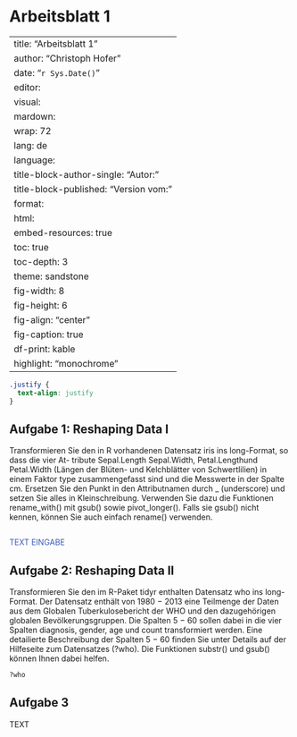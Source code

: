 # Arbeitsblatt 1 {.unnumbered}

---
title:  "Arbeitsblatt 1"
author: "Christoph Hofer"
date:   "`r Sys.Date()`"
editor: 
  visual:
    mardown: 
      wrap: 72
lang: de
language: 
  title-block-author-single: "Autor:"
  title-block-published: "Version vom:"
format:
  html:
    embed-resources: true
    toc: true
    toc-depth: 3
    theme: sandstone
    fig-width: 8
    fig-height: 6
    fig-align: "center"
    fig-caption: true
    df-print: kable
    highlight: "monochrome"
---

```css
.justify {
  text-align: justify
}
```

## Aufgabe 1: Reshaping Data I {.justify}

Transformieren Sie den in R vorhandenen Datensatz iris ins long-Format, so dass die vier At- tribute Sepal.Length Sepal.Width, Petal.Lengthund Petal.Width (Längen der Blüten- und Kelchblätter von Schwertlilien) in einem Faktor type zusammengefasst sind und die Messwerte in der Spalte cm. Ersetzen Sie den Punkt in den Attributnamen durch \_ (underscore) und setzen Sie alles in Kleinschreibung. Verwenden Sie dazu die Funktionen rename_with() mit gsub() sowie pivot_longer(). Falls sie gsub() nicht kennen, können Sie auch einfach rename() verwenden.

```r


```

[TEXT EINGABE]{style="color:#3C5AB4"}

## Aufgabe 2: Reshaping Data II {.justify}

Transformieren Sie den im R-Paket tidyr enthalten Datensatz who ins long-Format. Der Datensatz enthält von 1980 − 2013 eine Teilmenge der Daten aus dem Globalen Tuberkulosebericht der WHO und den dazugehörigen globalen Bevölkerungsgruppen. Die Spalten 5 − 60 sollen dabei in die vier Spalten diagnosis, gender, age und count transformiert werden. Eine detailierte Beschreibung der Spalten 5 − 60 finden Sie unter Details auf der Hilfeseite zum Datensatzes (?who). Die Funktionen substr() und gsub() können Ihnen dabei helfen.

```r
?who
```

## Aufgabe 3 {.justify}

TEXT

```r


```
